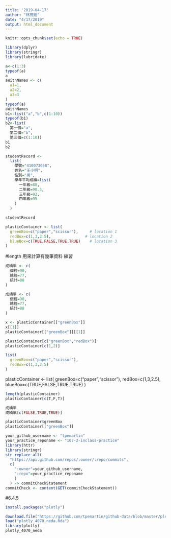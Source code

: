 ```yaml
---
title: '2019-04-17'
author: "林茂廷"
date: "4/17/2019"
output: html_document
---
```


```r
knitr::opts_chunk$set(echo = TRUE)
```

```r
library(dplyr)
library(stringr)
library(lubridate)
```
```r
a<-c(1:3)
typeof(a)
a
aWithNames <- c(
  a1=1,
  a2=2,
  a3=3
)
typeof(a)
aWithNames
b1<-list("a","b",c(1:10))
typeof(b1)
b2<-list(
  第一個="a",
  第二個="b",
  第三個=c(1:10))
b1
b2
```
```r
studentRecord <-
  list(
    學號="410073058",
    姓名="王小明",
    性別="男",
    學年平均成績=list(
      一年級=88,
      二年級=90.3,
      三年級=92,
      四年級=95
    )
  )

studentRecord
```
```r
plasticContainer <- list(
  greenBox=c("paper","scissor"),     # location 1
  redBox=c(1,3,2.5),               # location 2
  blueBox=c(TRUE,FALSE,TRUE,TRUE)    # location 3
)
```
#length 用來計算有幾筆資料
練習
```r
成績單 <- c(
  個經=90,
  總經=77,
  統計=88
)
```
```r
成績單 <- c(
  個經=90,
  總經=77,
  統計=88
)
```
```r
x <- plasticContainer[["greenBox"]] 
x[[1]]
plasticContainer[["greenBox"]][[1]]
```
```r
plasticContainer[c("greenBox","redBox")] 
plasticContainer[c(1,2)]
```
```r
list(
  greenBox=c("paper","scissor"),
  redBox=c(1,3,2.5)
)
```
plasticContainer <- list(
  greenBox=c("paper","scissor"),
  redBox=c(1,3,2.5),  
  blueBox=c(TRUE,FALSE,TRUE,TRUE) 
)

```r
length(plasticContainer)
plasticContainer[c(T,F,T)]
```
```r
成績單
成績單[c(FALSE,TRUE,TRUE)]
```
```r
plasticContainer$greenBox
plasticContainer[["greenBox"]]
```
```r
your_github_username <- "tpemartin"
your_practice_reponame <- "107-2-inclass-practice"
library(httr)
library(stringr)
str_replace_all(
  "https://api.github.com/repos/:owner/:repo/commits",
  c(
    ":owner"=your_github_username,
    ":repo"=your_practice_reponame
    )
  ) -> commitCheckStatement
commitCheck <- content(GET(commitCheckStatement))
```
#6.4.5
```r
install.packages("plotly")
```
```r
download.file("https://github.com/tpemartin/github-data/blob/master/plotly_4070_neda.Rda?raw=true",destfile = "plotly_4070_neda.Rda")
load("plotly_4070_neda.Rda")
library(plotly)
plotly_4070_neda
```




